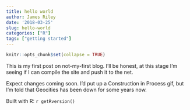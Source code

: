 ```yaml
---
title: hello world
author: James Riley
date: '2018-03-25'
slug: hello-world
categories: ["R"]
tags: ["getting started"]
---
```


```r
knitr::opts_chunk$set(collapse = TRUE)
```
This is my first post on not-my-first blog. I'll be honest, at this stage I'm seeing if I can compile the site and push it to the net.

Expect changes coming soon. I'd put up a Construction in Process gif, but I'm told that Geocities has been down for some years now.


Built with R: `r getRversion()`